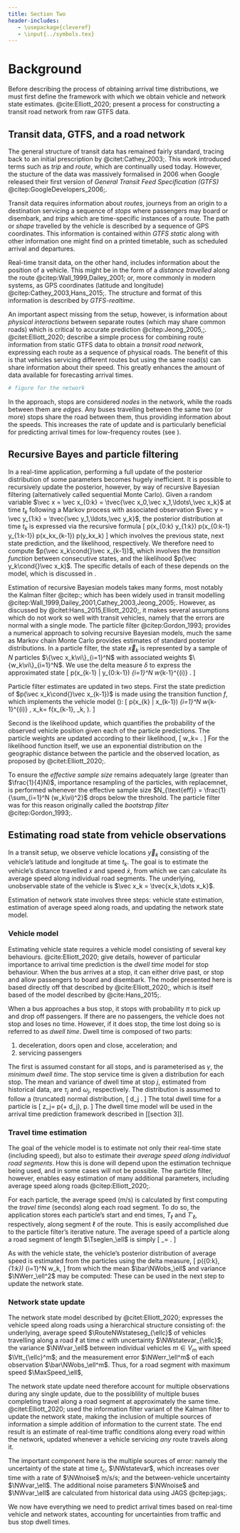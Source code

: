 ```yaml
---
title: Section Two
header-includes:
   - \usepackage{cleveref}
   - \input{../symbols.tex}
---
```


# Background

Before describing the process of obtaining arrival time distributions, we must first define the framework with which we obtain vehicle and network state estimates. @cite:Elliott_2020; present a process for constructing a transit road network from raw GTFS data.


## Transit data, GTFS, and a road network

The general structure of transit data has remained fairly standard, tracing back to an initial prescription by @citet:Cathey_2003;. This work introduced terms such as *trip* and *route*, which are continually used today. However, the stucture of the data was massively formalised in 2006 when Google released their first version of *General Transit Feed Specification (GTFS)* @citep:GoogleDevelopers_2006;.

Transit data requires information about *routes*, journeys from an origin to a destination servicing a sequence of *stops* where passengers may board or disembark, and *trips* which are time-specific instances of a route. The path or *shape* travelled by the vehicle is described by a sequence of GPS coordinates. This information is contained within *GTFS static* along with other information one might find on a printed timetable, such as scheduled arrival and departures.

Real-time transit data, on the other hand, includes information about the position of a vehicle. This might be in the form of a *distance travelled* along the route @citep:Wall_1999,Dailey_2001; or, more commonly in modern systems, as GPS coordinates (latitude and longitude) @citep:Cathey_2003,Hans_2015;. The structure and format of this information is described by *GTFS-realtime*.

An important aspect missing from the setup, however, is information about *physical interactions* between separate routes (which may share common roads) which is critical to accurate prediction @citep:Jeong_2005,;. @citet:Elliott_2020; describe a simple process for combining route information from static GTFS data to obtain a *transit road network*, expressing each route as a sequence of physical roads. The benefit of this is that vehicles servicing different routes but using the same road(s) can share information about their speed. This greatly enhances the amount of data available for forecasting arrival times.

```r
# figure for the network
```

In the approach, stops are considered *nodes* in the network, while the roads between them are *edges*. Any buses travelling between the same two (or more) stops share the road between them, thus providing information about the speeds. This increases the rate of update and is particularly beneficial for predicting arrival times for low-frequency routes (see \cref{predicting-arrival-time}).

## Recursive Bayes and particle filtering

In a real-time application, performing a full update of the posterior distribution of some parameters becomes hugely inefficient. It is possible to recursively update the posterior, however, by way of recursive Bayesian filtering (alternatively called sequential Monte Carlo). Given a random variable $\vec x = \vec x_{0:k} = \tvec{\vec x_0,\vec x_1,\ldots\,\vec x_k}$ at time $t_k$ following a Markov process with associated observation $\vec y = \vec y_{1:k} = \tvec{\vec y_1,\ldots,\vec y_k}$, the posterior distribution at time $t_k$ is expressed via the recursive formula
\[
p(\vec x_{0:k}\cond{} \vec y_{1:k}) \propto
   p(\vec x_{0:k-1}\cond{} \vec y_{1:k-1})
   p(\vec x_k\cond{}\vec x_{k-1})
   p(\vec y_k\cond{}\vec x_k)
\]
which involves the previous state, next state prediction, and the likelihood, respectively. We therefore need to compute $p(\vec x_k\cond{}\vec x_{k-1})$, which involves the *transition function* between consecutive states, and the likelihood $p(\vec y_k\cond{}\vec x_k)$. The specific details of each of these depends on the model, which is discussed in \cref{estimating-road-state-from-vehicle-observations}.


Estimation of recursive Bayesian models takes many forms, most notably the Kalman filter @citep:; which has been widely used in transit modelling @citep:Wall_1999,Dailey_2001,Cathey_2003,Jeong_2005;. However, as discussed by @citet:Hans_2015,Elliott_2020;, it makes several assumptions which do not work so well with transit vehicles, namely that the errors are normal with a single mode. The particle filter @citep:Gordon_1993; provides a numerical approach to solving recursive Bayesian models, much the same as Markov chain Monte Carlo provides estimates of standard posterior distributions. In a particle filter, the state $\vec x_k$ is represented by a sample of $N$\ particles $\{\vec x_k\vi\}_{i=1}^N$ with associated weights $\{w_k\vi\}_{i=1}^N$. We use the delta measure $\delta$ to express the approximated state
\[
   p(\vec x_{k-1} | \vec y_{0:k-1}) \approx \sum_{i=1}^N w_{k-1}^{(i)} \DiracMeasure{\vec x_{k-1}^{(i)}}{\vec x_{k-1}}.
\]

Particle filter estimates are updated in two steps. First the state prediction of $p(\vec x_k\cond{}\vec x_{k-1})$ is made using the transition function $f$, which implements the vehicle model (\cref{vehicle-model}):
\[
   p(\vec x_{k} | \vec x_{k-1}) \approx
      \sum_{i=1}^N w_{k-1}^{(i)}
         \DiracMeasure{\vec x_{k}^{(i)}}{\vec x_{k}},\quad
   \vec x_k\vi = f(\vec x_{k-1}\vi, \Delta_k, \sigma).
\]

Second is the likelihood update, which quantifies the probability of the observed vehicle position given each of the particle predictions. The particle weights are updated according to their likelihood,
\[
w_k\vi =
   \frac{w_{k-1}\vi p(\vec y_k\cond{}\vec x_k\vi)}{
      \sum_{j=1}^N w_{k-1}\vi[j] p(\vec y_k\cond{}\vec x_k\vi[j])
   }.
\]
For the likelihood function itself, we use an exponential distribution on the geographic distance between the particle and the observed location, as proposed by @citet:Elliott_2020;.

To ensure the *effective sample size* remains adequately large (greater than $\frac{1}{4}N)$, importance resampling of the particles, with replacemnet, is performed whenever the effective sample size $N_{\text{eff}} = \frac{1}{\sum_{i=1}^N (w_k\vi)^2}$ drops below the threshold. The particle filter was for this reason originally called the *bootstrap filter* @citep:Gordon_1993;.


## Estimating road state from vehicle observations

In a transit setup, we observe vehicle locations $\vec y_k$ consisting of the vehicle's latitude and longitude at time $t_k$. The goal is to estimate the vehicle's distance travelled $x$ and speed $\dot x$, from which we can calculate its average speed along individual road segments. The underlying, unobservable state of the vehicle is $\vec x_k = \tvec{x_k,\dots x_k}$.

Estimation of network state involves three steps: vehicle state estimation, estimation of average speed along roads, and updating the network state model.


### Vehicle model

Estimating vehicle state requires a vehicle model consisting of several key behaviours. @cite:Elliott_2020; give details, however of particular importance to arrival time prediction is the *dwell time* model for stop behaviour. When the bus arrives at a stop, it can either drive past, or stop and allow passengers to board and disembark. The model presented here is based directly off that described by @cite:Elliott_2020;, which is itself based of the model described by @cite:Hans_2015;.

When a bus approaches a bus stop, it stops with probability $\pi$ to pick up and drop off passengers. If there are no passengers, the vehicle does not stop and loses no time. However, if it does stop, the time lost doing so is referred to as *dwell time*. Dwell time is composed of two parts:

1. deceleration, doors open and close, acceleration; and
2. servicing passengers

The first is assumed constant for all stops, and is parameterised as $\gamma$, the *minimum dwell time*. The stop service time is given a distribution for each stop. The mean and variance of dwell time at stop $j$, estimated from historical data, are $\tau_j$ and $\omega_j$, respectively. The distribution is assumed to follow a (truncated) normal distribution,
\[
d_j \sim \TNormal{\tau_j}{\omega_j^2}{0}{\infty}.
\]
The total dwell time for a particle is
\[
z_j\vi = p\vi\left(\gamma + d_j\vi \right),\quad
p\vi \sim \Bern{\pi}.
\]
The dwell time model will be used in the arrival time prediction framework described in [[section 3]].


### Travel time estimation

The goal of the vehicle model is to estimate not only their real-time state (including speed), but also to estimate their *average speed along individual road segments*. How this is done will depend upon the estimation technique being used, and in some cases will not be possible. The particle filter, however, enables easy estimation of many additional parameters, including average speed along roads @citep:Elliott_2020;.

For each particle, the average speed (m/s) is calculated by first computing the *travel time* (seconds) along each road segment. To do so, the application stores each particle's start and end times, $T_{\ell}$ and $T'_{\ell}$, respectively, along segment $\ell$ of the route. This is easily accomplished due to the particle filter's iterative nature. The average speed of a particle along a road segment of length $\Tseglen_\ell$ is simply
\[
\Vttobs_\ell\vi =
   \frac{\Tseglen_\ell}{{T'}_\ell\vi - T_\ell\vi}.
\]

As with the vehicle state, the vehicle's posterior distribution of average speed is estimated from the particles using the delta measure,
\[
p(\Vttobs_\ell\cond{}\Vstate_{0:k},\Vobs_{1:k}) \approx
   \sum_{i=1}^N w_k\vi \DiracMeasure{\Vttobs_\ell}{\Vttobs_\ell\vi},
\]
from which the mean $\bar\NWobs_\ell$ and variance $\NWerr_\ell^2$ may be computed:
\begin{equation*}
\begin{split}
\bar\NWobs_\ell &=
   \E{\Vttobs_\ell\cond{}\Vstate_{0:k},\Vobs_{1:k}} =
   \sum_{i=1}^N w_k\vi \Vttobs_\ell\vi,\\
\NWerr_\ell^2 &=
   \Var{\Vttobs_\ell\cond{}\Vstate_{0:k},\Vobs_{1:k}} =
   \sum_{i=1}^N w_k\vi \left(\Vttobs_\ell - \bar\NWobs_\ell\vi\right)^2.
\end{split}
\end{equation*}
These can be used in the next step to update the network state.


### Network state update

The network state model described by @citet:Elliott_2020; expresses the vehicle speed along roads using a hierarchical structure consisting of: the underlying, average speed $\RouteNWstateseg_{\ellc}$ of vehicles travelling along a road $\ell$ at time $c$ with uncertainty $\NWstatevar_{\ellc}$; the variance $\NWvar_\ell$ between individual vehicles $m\in V_m$ with speed $\Vtt_{\ellc}^m$; and the measurement error $\NWerr_\ell^m$ of each observation $\bar\NWobs_\ell^m$. Thus, for a road segment with maximum speed $\MaxSpeed_\ell$,
\begin{equation*}
\begin{split}
\Vtt_{\ellc}^m &\sim
   \TNormal{\NWstate_{\ellc}}{\NWstatevar_{\ellc} + \NWvar_\ell^2}{0}{\MaxSpeed_\ell}, \\
\Vttobs_{\ellc}^m &\sim
   \Normal{\Vtt_{\ellc}^m}{\NWerr_\ell^m}.
\end{split}
\end{equation*}

The network state update need therefore account for multiple observations during any single update, due to the possiblility of multiple buses completing travel along a road segment at approximately the same time. @citet:Elliott_2020; used the information filter variant of the Kalman filter to update the network state, making the inclusion of multiple sources of information a simple addition of information to the current state. The end result is an estimate of real-time traffic conditions along every road within the network, updated whenever a vehicle servicing *any* route travels along it.

The important component here is the multiple sources of error: namely the uncertainty of the state at time $t_c$, $\NWstatevar$, which increases over time with a rate of $\NWnoise$\ m/s/s; and the between-vehicle uncertainty $\NWvar_\ell$. The additional noise parameters $\NWnoise$ and $\NWvar_\ell$ are calculated from historical data using JAGS @citep:jags;.

We now have everything we need to predict arrival times based on real-time vehicle and network states, accounting for uncertainties from traffic and bus stop dwell times.


<!--

<!--
## Estimating network state

Having obtained a estimate of the speed of each vehicle along a road, we can proceed to updating the state of the road network itself. This uses a Kalman filter to update the state, $\vec \beta_c$, using the estimated vehicle speeds.

This all provides a flexible method for modelling real-time traffic conditions in any network using only GTFS, and not rely on other data sources (for example taxis or video cameras).

We use a hierarchical model on vehicle travel times, as individual vehicles have different average speeds, even if they travel at the same time, due to different driver behavior and other factors. The between-vehicle noise parameter $\NWvar_\ell$ describes this, and is estimated from historical data.

The observations are also uncertain, as they are estimated from the particle filter. We can assume between-vehicle and measurement uncertainties are independent, so the total variance of observations is
\[ \Var{b_\ell | \vec y_{1:k}} = \NWerr_\ell^2 + \NWvar_\ell^2. \]
The system noise $\NWnoise$ is also estimated from historical data. Together we can quickly update the network state using the information variance of the Kalman filter (since this allows data from multiple sources simultaneously, which can happen when two or more buses are travelling one behind the other).

The result is an estimate of the state of the network at time $t_c$,
\[
   p(\NWstate_c | \cup_m \cup_\ell\ \NWobs_{\ell,c,m}) \sim
   \Normal{\vec\NWstate_\ell}{\NWstatevar^2}.
\]
This can be used to predict the travel time of buses.

If a forecast function is available, we could also forecast future travel time based on current state and historical trends, and this would be incorporated. -->
